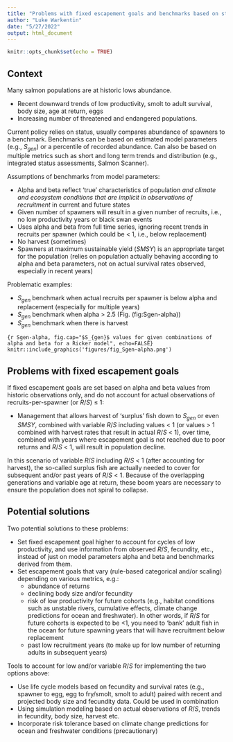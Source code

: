 ```yaml
---
title: "Problems with fixed escapement goals and benchmarks based on stock-recruit models, in scenarios of variable and low productivity"
author: "Luke Warkentin"
date: "5/27/2022"
output: html_document
---
```


```r
knitr::opts_chunk$set(echo = TRUE)
```

## Context

Many salmon populations are at historic lows abundance. 

* Recent downward trends of low productivity, smolt to adult survival, body size, age at return, eggs
* Increasing number of threatened and endangered populations. 

Current policy relies on status, usually compares abundance of spawners to a benchmark. Benchmarks can be based on estimated model parameters (e.g., $S_{gen}$)  or a percentile of recorded abundance. Can also be based on multiple metrics such as short and long term trends and distribution (e.g., integrated status assessments, Salmon Scanner).

Assumptions of benchmarks from model parameters:

* Alpha and beta reflect 'true' characteristics of population *and climate and ecosystem conditions that are implicit in observations of recruitment* in current and future states
* Given number of spawners will result in a given number of recruits, i.e., no low productivity years or black swan events
* Uses alpha and beta from full time series, ignoring recent trends in recruits per spawner (which could be < 1, i.e., below replacement)
* No harvest (sometimes)
* Spawners at maximum sustainable yield ($SMSY$) is an appropriate target for the population (relies on population actually behaving according to alpha and beta parameters, not on actual survival rates observed, especially in recent years)

Problematic examples: 

* $S_{gen}$ benchmark when actual recruits per spawner is below alpha and replacement (especially for multiple years)
* $S_{gen}$ benchmark when alpha > 2.5 (Fig. \ref(fig:Sgen-alpha))
* $S_{gen}$ benchmark when there is harvest


```{r Sgen-alpha, fig.cap="$S_{gen}$ values for given combinations of alpha and beta for a Ricker model", echo=FALSE}
knitr::include_graphics('figures/fig_Sgen~alpha.png')
```

## Problems with fixed escapement goals

If fixed escapement goals are set based on alpha and beta values from historic observations only, and do not account for actual observations of recruits-per-spawner (or $R/S$) $\leq$ 1:

* Management that allows harvest of 'surplus' fish down to $S_{gen}$ or even $SMSY$, combined with variable $R/S$ including values < 1 (or values > 1 combined with harvest rates that result in actual $R/S$ < 1), over time, combined with years where escapement goal is not reached due to poor returns and $R/S$ < 1, will result in population decline. 

In this scenario of variable $R/S$ including $R/S$ < 1 (after accounting for harvest), the so-called surplus fish are actually needed to cover for subsequent and/or past years of $R/S$ < 1. Because of the overlapping generations and variable age at return, these boom years are necessary to ensure the population does not spiral to collapse. 

## Potential solutions

Two potential solutions to these problems:

* Set fixed escapement goal higher to account for cycles of low productivity, and use information from observed $R/S$, fecundity, etc., instead of just on model parameters alpha and beta and benchmarks derived from them.
* Set escapement goals that vary (rule-based categorical and/or scaling) depending on various metrics, e.g.:
  * abundance of returns
  * declining body size and/or fecundity
  * risk of low productivity for future cohorts (e.g., habitat conditions such as unstable rivers, cumulative effects, climate change predictions for ocean and freshwater). In other words, if $R/S$ for future cohorts is expected to be <1, you need to 'bank' adult fish in the ocean for future spawning years that will have recruitment below replacement
  * past low recruitment years (to make up for low number of returning adults in subsequent years)

Tools to account for low and/or variable $R/S$ for implementing the two options above: 

* Use life cycle models based on fecundity and survival rates (e.g., spawner to egg, egg to fry/smolt, smolt to adult) paired with recent and projected body size and fecundity data. Could be used in combination
* Using simulation modeling based on actual observations of $R/S$, trends in fecundity, body size, harvest etc.
* Incorporate risk tolerance based on climate change predictions for ocean and freshwater conditions (precautionary)
 

<!--
```r
summary(cars)
```

## Including Plots

You can also embed plots, for example:

```r
plot(pressure)
```

Note that the `echo = FALSE` parameter was added to the code chunk to prevent printing of the R code that generated the plot.
-->